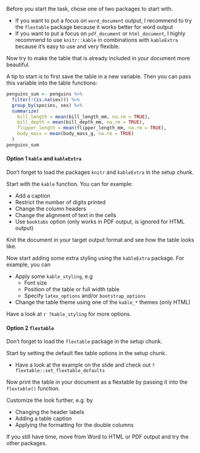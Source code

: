 Before you start the task, chose one of two packages to start with. 

- If you want to put a focus on `word_document` output, I recommend to try the 
`flextable` package because it works better for word output
- If you want to put a focus on `pdf_document` or `html_document`, I highly recommend to
use `knitr::kable` in combinations with `kableExtra` because it's easy to use and 
very flexible.

Now try to make the table that is already included in your document more beautiful.

A tip to start is to first save the table in a new variable. Then you can pass this 
variable into the table functions:

```r
penguins_sum <- penguins %>%
  filter(!(is.na(sex))) %>%
  group_by(species, sex) %>%
  summarize(
    bill_length = mean(bill_length_mm, na.rm = TRUE),
    bill_depth = mean(bill_depth_mm, na.rm = TRUE),
    flipper_length = mean(flipper_length_mm, na.rm = TRUE),
    body_mass = mean(body_mass_g, na.rm = TRUE)
  )
penguins_sum
```

#### Option 1 `kable` and `kableExtra`

Don't forget to load the packages `knitr` and `kableExtra` in the setup chunk.

Start with the `kable` function. You can for example:

- Add a caption
- Restrict the number of digits printed
- Change the column headers
- Change the alignment of text in the cells
- Use `booktabs` option (only works in PDF output, is ignored for HTML output)

Knit the document in your target output format and see how the table looks like.

Now start adding some extra styling using the `kableExtra` package. For example, you can

- Apply some `kable_styling`, e.g
  - Font size
  - Position of the table or full width table
  - Specify `latex_options` and/or `bootstrap_options`
- Change the table theme using one of the `kable_*` themes (only HTML)

Have a look at `r ?kable_styling` for more options.

#### Option 2 `flextable`

Don't forget to load the `flextable` package in the setup chunk.

Start by setting the default flex table options in the setup chunk.

- Have a look at the example on the slide and check out `?flextable::set_flextable_defaults`

Now print the table in your document as a flextable by passing it into the `flextable()` function.

Customize the look further, e.g. by

- Changing the header labels
- Adding a table caption
- Applying the formatting for the double columns

If you still have time, move from Word to HTML or PDF output and try the other packages.